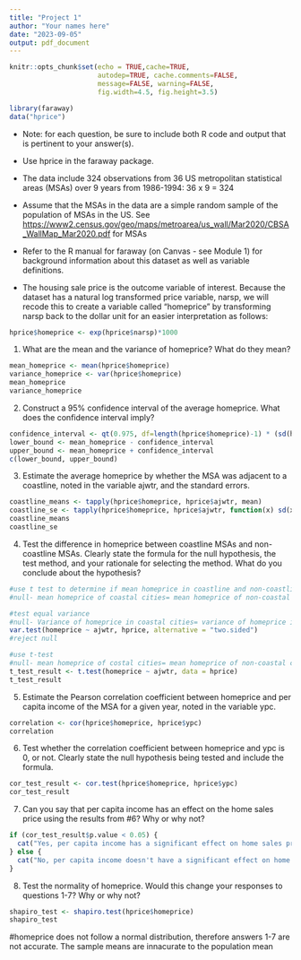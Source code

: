 ```yaml
---
title: "Project 1"
author: "Your names here"
date: "2023-09-05"
output: pdf_document
---
```


```r
knitr::opts_chunk$set(echo = TRUE,cache=TRUE, 
                      autodep=TRUE, cache.comments=FALSE,
                      message=FALSE, warning=FALSE,
                      fig.width=4.5, fig.height=3.5)

library(faraway)
data("hprice")
```

-   Note: for each question, be sure to include both R code and output that is pertinent to your answer(s).

-   Use hprice in the faraway package.

-   The data include 324 observations from 36 US metropolitan statistical areas (MSAs) over 9 years from 1986-1994: 36 x 9 = 324

-   Assume that the MSAs in the data are a simple random sample of the population of MSAs in the US. See <https://www2.census.gov/geo/maps/metroarea/us_wall/Mar2020/CBSA_WallMap_Mar2020.pdf> for MSAs

-   Refer to the R manual for faraway (on Canvas - see Module 1) for background information about this dataset as well as variable definitions.

-   The housing sale price is the outcome variable of interest. Because the dataset has a natural log transformed price variable, narsp, we will recode this to create a variable called "homeprice" by transforming narsp back to the dollar unit for an easier interpretation as follows:

```r
hprice$homeprice <- exp(hprice$narsp)*1000
```

1.  What are the mean and the variance of homeprice? What do they mean?

```r
mean_homeprice <- mean(hprice$homeprice)
variance_homeprice <- var(hprice$homeprice)
mean_homeprice
variance_homeprice
```

2.  Construct a 95% confidence interval of the average homeprice. What does the confidence interval imply?

```r
confidence_interval <- qt(0.975, df=length(hprice$homeprice)-1) * (sd(hprice$homeprice) / sqrt(length(hprice$homeprice)))
lower_bound <- mean_homeprice - confidence_interval
upper_bound <- mean_homeprice + confidence_interval
c(lower_bound, upper_bound)
```

3.  Estimate the average homeprice by whether the MSA was adjacent to a coastline, noted in the variable ajwtr, and the standard errors.

```r
coastline_means <- tapply(hprice$homeprice, hprice$ajwtr, mean)
coastline_se <- tapply(hprice$homeprice, hprice$ajwtr, function(x) sd(x) / sqrt(length(x)))
coastline_means
coastline_se
```

4.  Test the difference in homeprice between coastline MSAs and non-coastline MSAs. Clearly state the formula for the null hypothesis, the test method, and your rationale for selecting the method. What do you conclude about the hypothesis?

```r
#use t test to determine if mean homeprice in coastline and non-coastline MSAs is the same
#null- mean homeprice of coastal cities= mean homeprice of non-coastal cities

#test equal variance
#null- Variance of homeprice in coastal cities= variance of homeprice in non costal cities
var.test(homeprice ~ ajwtr, hprice, alternative = "two.sided")
#reject null

#use t-test
#null- mean homeprice of costal cities= mean homeprice of non-coastal cities
t_test_result <- t.test(homeprice ~ ajwtr, data = hprice)
t_test_result
```

5.  Estimate the Pearson correlation coefficient between homeprice and per capita income of the MSA for a given year, noted in the variable ypc.

```r
correlation <- cor(hprice$homeprice, hprice$ypc)
correlation
```

6.  Test whether the correlation coefficient between homeprice and ypc is 0, or not. Clearly state the null hypothesis being tested and include the formula.

```r
cor_test_result <- cor.test(hprice$homeprice, hprice$ypc)
cor_test_result
```

7.  Can you say that per capita income has an effect on the home sales price using the results from #6? Why or why not?

```r
if (cor_test_result$p.value < 0.05) {
  cat("Yes, per capita income has a significant effect on home sales price.")
} else {
  cat("No, per capita income doesn't have a significant effect on home sales price.")
}
```

8.  Test the normality of homeprice. Would this change your responses to questions 1-7? Why or why not?

```r
shapiro_test <- shapiro.test(hprice$homeprice)
shapiro_test
```
#homeprice does not follow a normal distribution, therefore answers 1-7 are not accurate. The sample means are innacurate to the population mean
